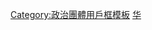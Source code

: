 {{Userbox-2
| id1   = [[File:Flag of Tibet.svg|x45px|alt=|link=]]
| id1-c = #F4E202
| info   = 這位用戶支持<br>[[西藏独立运动|{{Black|'''西藏（圖博）獨立'''}}]]。
| info-c = #F4E202
| info-a = center
| id2   = {{藏|བོད་རང་བཙན}}
| id2-c = #FFF
| id2-s = 8
| usercategory = 支持自由西藏的維基人
| nocat = {{{nocat|}}}
}}<noinclude>
{{Documentation}}
[[Category:政治團體用戶框模板]]
[[Category:支持区域独立或拆分的维基人用户框模板|华]]
</noinclude>